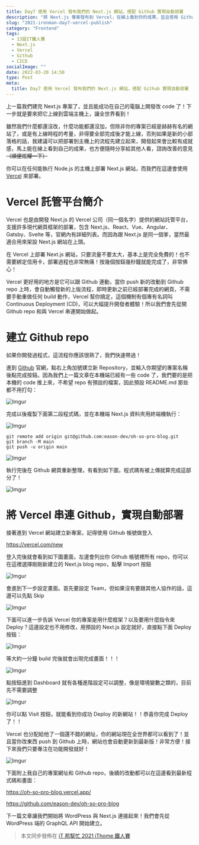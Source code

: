 ```yaml
---
title: Day7 使用 Vercel 發布我們的 Next.js 網站，搭配 Github 實現自動部署
description: "將 Next.js 專案發布到 Vercel，在線上看到你的成果，並且使用 Github 自動部署。"
slug: "2021-ironman-day7-vercel-publish"
category: "Frontend"
tags:
  - 13屆IT鐵人賽
  - Next.js
  - Vercel
  - Github
  - CICD
socialImage: ""
date: 2022-03-20 14:50
type: Post
meta:
  title: Day7 使用 Vercel 發布我們的 Next.js 網站，搭配 Github 實現自動部署
---
```


上一篇我們建完 Next.js 專案了，並且能成功在自己的電腦上開發改 code 了！下一步就是要來把它上線到雲端主機上，讓全世界看到！

雖然我們什麼都還沒改，什麼功能都還沒加，但除非你的專案已經是赫赫有名的網站了，或是有上線時程的考量，非得要全部完成後才能上線，否則如果是新的小部落格的話，我建議可以把部署到主機上的流程先建立起來，開發起來會比較有成就感，馬上能在線上看到自己的成果，也方便隨時分享給其他人看，諮詢改善的意見 ~~（順便炫耀一下）~~

你可以在任何能執行 Node.js 的主機上部署 Next.js 網站，而我們在這邊會使用 [Vercel](https://vercel.com/) 來部署。

# Vercel 託管平台簡介

Vercel 也是由開發 Next.js 的 Vercel 公司（同一個名字）提供的網站託管平台，支援許多現代網頁框架的部署，包含 Next.js、React、Vue、Angular、Gatsby、Svelte 等，官網內有詳細列表。而因為跟 Next.js 是同一個爹，當然最適合用來架設 Next.js 網站在上頭。

在 Vercel 上部署 Next.js 網站，只要流量不要太大，基本上是完全免費的！也不需要綁定信用卡，部署過程也非常無痛！按幾個按鈕幾秒鐘就能完成了，非常佛心！

Vercel 更好用的地方是它可以跟 Github 連動，當你 push 新的改動到 Github repo 上時，會自動觸發新的上版流程，即時更新之前已經部署完成的網頁，不需要手動重做任何 build 動作，Vercel 幫你搞定，這個機制有個專有名詞叫 Continuous Deployment (CD)，可以大幅提升開發者體驗！所以我們會先從開 Github repo 和與 Vercel 串連開始做起。

# 建立 Github repo

如果你開發過程式，這流程你應該很熟了，我們快速帶過！

進到 [Github](https://github.com/) 官網，點右上角加號建立新 Repository，並輸入你期望的專案名稱後點完成按鈕。因為我們上一篇文章在本機端已經有一些 code 了，我們要的是把本機的 code 推上來，不希望 repo 有預設的檔案，因此預設 README.md 那些都不用打勾：

![Imgur](https://i.imgur.com/QHHIrlr.png)

完成以後複製下面第二段程式碼，並在本機端 Next.js 資料夾用終端機執行：

![Imgur](https://i.imgur.com/PuVPj8U.png)

```
git remote add origin git@github.com:eason-dev/oh-so-pro-blog.git
git branch -M main
git push -u origin main
```

![Imgur](https://i.imgur.com/178Ikeq.png)

執行完後在 Github 網頁重新整理，有看到如下圖，程式碼有被上傳就算完成這部分了！

![Imgur](https://i.imgur.com/L6fQQ9V.png)

# 將 Vercel 串連 Github，實現自動部署

接著進到 Vercel 網站建立新專案，記得使用 Github 帳號做登入

https://vercel.com/new

登入完後就會看到如下圖畫面，左邊會列出你 Github 帳號裡所有 repo，你可以在這裡選擇剛剛新建立的 Next.js blog repo，點擊 Import 按鈕

![Imgur](https://i.imgur.com/rT1W4di.png)

會進到下一步設定畫面。首先要設定 Team，但如果沒有要跟其他人協作的話，這邊可以先點 Skip

![Imgur](https://i.imgur.com/LmPlQLb.png)

下面可以進一步告訴 Vercel 你的專案是用什麼框架？以及要用什麼指令來 Deploy？這邊設定也不用修改，用預設的 Next.js 設定就好，直接點下面 Deploy 按鈕：

![Imgur](https://i.imgur.com/TacSntL.png)

等大約一分鐘 build 完後就會出現完成畫面！！！

![Imgur](https://i.imgur.com/bATVcYG.png)

點按鈕進到 Dashboard 就有各種進階設定可以調整，像是環境變數之類的，目前先不需要調整

![Imgur](https://i.imgur.com/YBJ0gUJ.png)

你可以點 Visit 按鈕，就能看到你成功 Deploy 的新網站！！恭喜你完成 Deploy 了！！

Vercel 也分配給他了一個還不錯的網址，你的網站現在全世界都可以看到了！並且當你改東西 push 到 Github 上時，網站也會自動更新到最新版！非常方便！接下來我們只要專注在功能開發就好！

![Imgur](https://i.imgur.com/5P1n5XQ.png)

下面附上我自己的專案網址和 Github repo，後續的改動都可以在這邊看到最新程式碼和畫面：

https://oh-so-pro-blog.vercel.app/

https://github.com/eason-dev/oh-so-pro-blog

下一篇文章讓我們開始將 WordPress 與 Next.js 連接起來！我們會先從 WordPress 端的 GraphQL API 開始建立。

> 本文同步發佈在 [iT 邦幫忙 2021 iThome 鐵人賽](https://ithelp.ithome.com.tw/articles/10269342)
